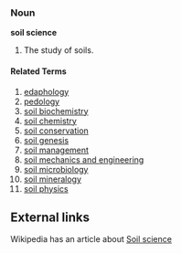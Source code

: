 ===Noun===
'''soil science'''
# The study of soils.

====Related Terms====
# [[edaphology]]
# [[pedology]]
# [[soil biochemistry]]
# [[soil chemistry]]
# [[soil conservation]]
# [[soil genesis]]
# [[soil management]]
# [[soil mechanics and engineering]]
# [[soil microbiology]]
# [[soil mineralogy]]
# [[soil physics]]
==External links==
Wikipedia has an article about [[w:en:Soil_science|Soil science]]